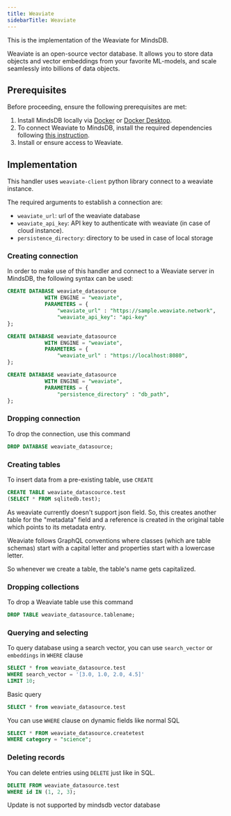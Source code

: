 ```yaml
---
title: Weaviate
sidebarTitle: Weaviate
---
```


This is the implementation of the Weaviate for MindsDB.

Weaviate is an open-source vector database. It allows you to store data objects and vector embeddings from your favorite ML-models, and scale seamlessly into billions of data objects.

## Prerequisites

Before proceeding, ensure the following prerequisites are met:

1. Install MindsDB locally via [Docker](/setup/self-hosted/docker) or [Docker Desktop](/setup/self-hosted/docker-desktop).
2. To connect Weaviate to MindsDB, install the required dependencies following [this instruction](/setup/self-hosted/docker#install-dependencies).
3. Install or ensure access to Weaviate.

## Implementation

This handler uses `weaviate-client` python library connect to a weaviate instance.

The required arguments to establish a connection are:

* `weaviate_url`: url of the weaviate database
* `weaviate_api_key`: API key to authenticate with weaviate (in case of cloud instance).
* `persistence_directory`: directory to be used in case of local storage


### Creating connection

In order to make use of this handler and connect to a Weaviate server in MindsDB, the following syntax can be used:

```sql
CREATE DATABASE weaviate_datasource
            WITH ENGINE = "weaviate",
            PARAMETERS = {
                "weaviate_url" : "https://sample.weaviate.network",
                "weaviate_api_key": "api-key"
};
```

```sql
CREATE DATABASE weaviate_datasource
            WITH ENGINE = "weaviate",
            PARAMETERS = {
                "weaviate_url" : "https://localhost:8080",
};
```

```sql
CREATE DATABASE weaviate_datasource
            WITH ENGINE = "weaviate",
            PARAMETERS = {
                "persistence_directory" : "db_path",
};
```

### Dropping connection

To drop the connection, use this command

```sql
DROP DATABASE weaviate_datasource;
```

### Creating tables

To insert data from a pre-existing table, use `CREATE`

```sql
CREATE TABLE weaviate_datascource.test
(SELECT * FROM sqlitedb.test);
```
As weaviate currently doesn't support json field. 
So, this creates another table for the "metadata" field and a reference is created in the original table which points to
its metadata entry.

Weaviate follows GraphQL conventions where classes (which are table schemas) start with a capital letter and 
properties start with a lowercase letter.

So whenever we create a table, the table's name gets capitalized.

### Dropping collections

To drop a Weaviate table use this command

```sql
DROP TABLE weaviate_datasource.tablename;
```

### Querying and selecting

To query database using a search vector, you can use `search_vector` or `embeddings` in `WHERE` clause

```sql
SELECT * from weaviate_datasource.test
WHERE search_vector = '[3.0, 1.0, 2.0, 4.5]'
LIMIT 10;
```

Basic query 

```sql
SELECT * from weaviate_datasource.test
```

You can use `WHERE` clause on dynamic fields like normal SQL

```sql
SELECT * FROM weaviate_datasource.createtest
WHERE category = "science";
```

### Deleting records

You can delete entries using `DELETE` just like in SQL.


```sql
DELETE FROM weaviate_datasource.test
WHERE id IN (1, 2, 3);
```

Update is not supported by mindsdb vector database
